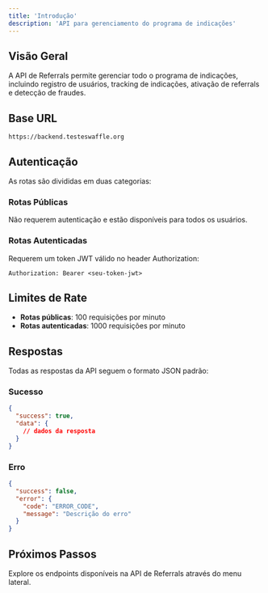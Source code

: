 ```yaml
---
title: 'Introdução'
description: 'API para gerenciamento do programa de indicações'
---
```


## Visão Geral

A API de Referrals permite gerenciar todo o programa de indicações, incluindo registro de usuários, tracking de indicações, ativação de referrals e detecção de fraudes.

## Base URL

```
https://backend.testeswaffle.org
```

## Autenticação

As rotas são divididas em duas categorias:

### Rotas Públicas
Não requerem autenticação e estão disponíveis para todos os usuários.

### Rotas Autenticadas
Requerem um token JWT válido no header Authorization:

```
Authorization: Bearer <seu-token-jwt>
```

## Limites de Rate

- **Rotas públicas**: 100 requisições por minuto
- **Rotas autenticadas**: 1000 requisições por minuto

## Respostas

Todas as respostas da API seguem o formato JSON padrão:

### Sucesso
```json
{
  "success": true,
  "data": {
    // dados da resposta
  }
}
```

### Erro
```json
{
  "success": false,
  "error": {
    "code": "ERROR_CODE",
    "message": "Descrição do erro"
  }
}
```

## Próximos Passos

Explore os endpoints disponíveis na API de Referrals através do menu lateral.